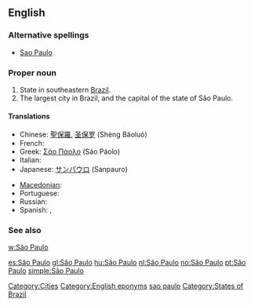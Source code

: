 {{also|Sao Paulo}}
==English==
{{wikipedia}}

===Alternative spellings===
* [[Sao Paulo]]

===Proper noun===
{{en-proper noun|sg=[[São]] [[Paulo]]}}

# State in southeastern [[Brazil]].
# The largest city in Brazil, and the capital of the state of São Paulo.

====Translations====
{{trans-top|state in Brazil}}
* Chinese: [[聖保羅]], [[圣保罗]] (Shèng Bǎoluó)
* French: {{t-|fr|São Paulo}}
* Greek: [[Σάο Πάολο]] (Sáo Páolo)
* Italian: {{t+|it|San Paolo}}
* Japanese: [[サンパウロ]] (Sanpauro)
{{trans-mid}}
* [[Macedonian]]: {{t|mk|Сао Паоло|tr=Sáo Páolo|sc=Cyrl|xs=Macedonian}}
* Portuguese: {{t+|pt|São Paulo}}
* Russian: {{t-|ru|Сан-Паулу|tr=San-Páulu|sc=Cyrl}}
* Spanish: {{t+|es|San Pablo}}, {{t+|es|São Paulo}}
{{trans-bottom}}

===See also===
[[w:São Paulo]]

[[Category:Cities]]
[[Category:English eponyms]]
[[Category:English words spelled with diacritics|sao paulo]]
[[Category:States of Brazil]]

[[es:São Paulo]]
[[gl:São Paulo]]
[[hu:São Paulo]]
[[nl:São Paulo]]
[[no:São Paulo]]
[[pt:São Paulo]]
[[simple:São Paulo]]